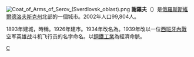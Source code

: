 {{coord|59|36|N|60|34|E|display=title}}
{{Request translation|ru}}
[[File:Coat_of_Arms_of_Serov_(Sverdlovsk_oblast).png|right]]
'''謝羅夫'''（{{lang-ru|Серо́в}}）是[[俄羅斯|俄羅斯]][[斯維爾德洛夫斯克州|斯維爾德洛夫斯克州]]北部的一個城市。2002年人口99,804人。

1893年建城，時稱{{lang|ru|Надеждинским}}。1926年建市。1934年改名為{{lang|ru|Кабаковск}}。1939年改以一位[[西班牙內戰|西班牙內戰]]空军英雄战斗机飞行员{{link-ru|安纳托利·谢罗夫|Серов, Анатолий Константинович}}的名字命名。以[[鋼鐵工業|鋼鐵工業]]為經濟命脈。

{{斯維爾德洛夫斯克州城市}}

[[Category:斯維爾德洛夫斯克州城市|С]]